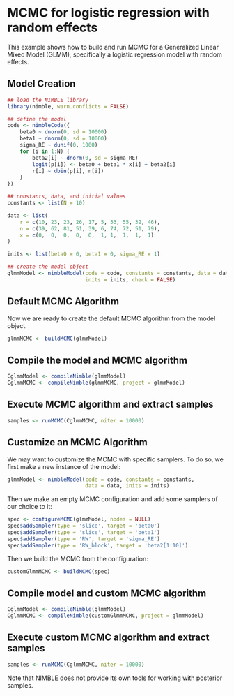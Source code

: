 # MCMC for logistic regression with random effects

This example shows how to build and run MCMC for a Generalized Linear Mixed Model (GLMM), specifically a logistic regression model with random effects.

## Model Creation

```r
## load the NIMBLE library
library(nimble, warn.conflicts = FALSE)

## define the model
code <- nimbleCode({
    beta0 ~ dnorm(0, sd = 10000)
    beta1 ~ dnorm(0, sd = 10000)
    sigma_RE ~ dunif(0, 1000)
    for (i in 1:N) {
        beta2[i] ~ dnorm(0, sd = sigma_RE)
        logit(p[i]) <- beta0 + beta1 * x[i] + beta2[i]
        r[i] ~ dbin(p[i], n[i])
    }
})

## constants, data, and initial values
constants <- list(N = 10)

data <- list(
    r = c(10, 23, 23, 26, 17, 5, 53, 55, 32, 46),
    n = c(39, 62, 81, 51, 39, 6, 74, 72, 51, 79),
    x = c(0,  0,  0,  0,  0,  1, 1,  1,  1,  1)
)

inits <- list(beta0 = 0, beta1 = 0, sigma_RE = 1)

## create the model object
glmmModel <- nimbleModel(code = code, constants = constants, data = data, 
                         inits = inits, check = FALSE)
```

## Default MCMC Algorithm

Now we are ready to create the default MCMC algorithm from the model object.

```r
glmmMCMC <- buildMCMC(glmmModel)
```

## Compile the model and MCMC algorithm

```r
CglmmModel <- compileNimble(glmmModel)
CglmmMCMC <- compileNimble(glmmMCMC, project = glmmModel)
```

## Execute MCMC algorithm and extract samples
```r
samples <- runMCMC(CglmmMCMC, niter = 10000)
```

## Customize an MCMC Algorithm

We may want to customize the MCMC with specific samplers. To do so, we first make a new instance of the model:

```r
glmmModel <- nimbleModel(code = code, constants = constants, 
                         data = data, inits = inits)
```

Then we make an empty MCMC configuration and add some samplers of our choice to it:

```r
spec <- configureMCMC(glmmModel, nodes = NULL)
spec$addSampler(type = 'slice', target = 'beta0')
spec$addSampler(type = 'slice', target = 'beta1')
spec$addSampler(type = 'RW', target = 'sigma_RE')
spec$addSampler(type = 'RW_block', target = 'beta2[1:10]')
```

Then we build the MCMC from the configuration:

```r
customGlmmMCMC <- buildMCMC(spec)
```


## Compile model and custom MCMC algorithm
```r
CglmmModel <- compileNimble(glmmModel)
CglmmMCMC <- compileNimble(customGlmmMCMC, project = glmmModel)
```

## Execute custom MCMC algorithm and extract samples
```r
samples <- runMCMC(CglmmMCMC, niter = 10000)
```

Note that NIMBLE does not provide its own tools for working with posterior samples.
